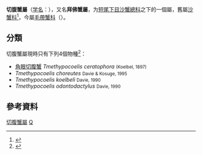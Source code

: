 {{Automatic Taxobox
| taxon = Tmethypocoelis
| authority = De Haan, 1833
| subdivision_ranks = [[屬_(生物)|屬]]
| subdivision = [[#分類|見內文]]
}}
'''切腹蟹屬'''（[[学名|学名]]：{{lang|la|''Tmethypocoelis''}}），又名'''拜佛蟹屬'''，为[[短尾下目|短尾下目]][[沙蟹總科|沙蟹總科]]之下的一個屬，舊屬[[沙蟹科|沙蟹科]]<ref name='id11966'>{{cite web| url =http://www.bioinfo.cn/db05/BjdwSpecies.php?action=view&id=11966| title =角眼切腹蟹| work =《中国动物物种编目数据库》| publisher =中国科学院微生物研究所| author =中国科学院动物研究所| accessdate =2009-04-28| deadurl =yes| archiveurl =https://web.archive.org/web/20160305075603/http://www.bioinfo.cn/db05/BjdwSpecies.php?action=view&id=11966| archivedate =2016-03-05}}</ref>，今屬[[毛帶蟹科|毛帶蟹科]]（{{lang|la|''Dotillidae''}}）。

== 分類 ==
切腹蟹屬現時只有下列4個物種<ref name="Ng">{{cite journal |journal=[[Raffles_Bulletin_of_Zoology|Raffles Bulletin of Zoology]] |year=2008 |volume=17 |pages=1–286 |title=Systema Brachyurorum: Part I. An annotated checklist of extant Brachyuran crabs of the world |author=Peter K. L. Ng, Danièle Guinot & Peter J. F. Davie |url=http://rmbr.nus.edu.sg/rbz/biblio/s17/s17rbz.pdf |language=en |deadurl=yes |archiveurl=https://web.archive.org/web/20110606061453/http://rmbr.nus.edu.sg/rbz/biblio/s17/s17rbz.pdf |archivedate=2011-06-06 |access-date=2014-05-16 }}</ref>：
*[[角眼切腹蟹|角眼切腹蟹]] ''Tmethypocoelis ceratophora'' <small>(Koelbel, 1897)</small>
*''Tmethypocoelis choreutes'' <small>Davie & Kosuge, 1995</small>
*''Tmethypocoelis koelbeli'' <small>Davie, 1990</small>
*''Tmethypocoelis odontodactylus'' <small>Davie, 1990</small>

== 參考資料 ==
{{reflist}}

{{commonscat|Tmethypocoelis}}
{{crab-stub}}
{{Taxonbar}}
[[Category:切腹蟹屬|]]
[[Category:_1833年描述的分类群|Q]]
